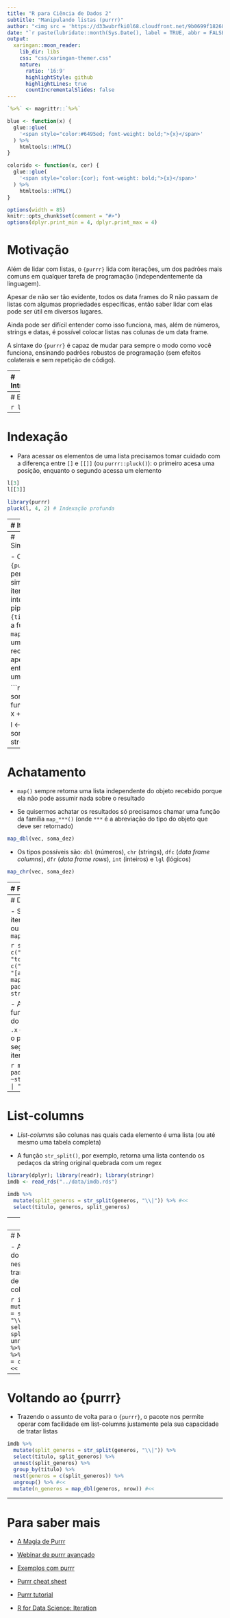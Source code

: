 ```yaml
---
title: "R para Ciência de Dados 2"
subtitle: "Manipulando listas (purrr)"
author: "<img src = 'https://d33wubrfki0l68.cloudfront.net/9b0699f18268059bdd2e5c21538a29eade7cbd2b/67e5c/img/logo/cursor1-5.png' width = '30%'>"
date: "`r paste(lubridate::month(Sys.Date(), label = TRUE, abbr = FALSE, locale = 'pt_BR.UTF-8'), 'de', lubridate::year(Sys.Date()))`"
output:
  xaringan::moon_reader:
    lib_dir: libs
    css: "css/xaringan-themer.css"
    nature:
      ratio: '16:9'
      highlightStyle: github
      highlightLines: true
      countIncrementalSlides: false
---
```


```r
`%>%` <- magrittr::`%>%`

blue <- function(x) {
  glue::glue(
    '<span style="color:#6495ed; font-weight: bold;">{x}</span>'
  ) %>% 
    htmltools::HTML()
}

colorido <- function(x, cor) {
  glue::glue(
    '<span style="color:{cor}; font-weight: bold;">{x}</span>'
  ) %>% 
    htmltools::HTML()
}

options(width = 85)
knitr::opts_chunk$set(comment = "#>")
options(dplyr.print_min = 4, dplyr.print_max = 4)
```

# Motivação

Além de lidar com listas, o `{purrr}` lida com iterações, um dos padrões mais
comuns em qualquer tarefa de programação (independentemente da linguagem).

Apesar de não ser tão evidente, todos os data frames do R não passam de listas
com algumas propriedades específicas, então saber lidar com elas pode ser útil
em diversos lugares.

Ainda pode ser difícil entender como isso funciona, mas, além de números,
strings e datas, é possível colocar listas nas colunas de um data frame.

A sintaxe do `{purrr}` é capaz de mudar para sempre o modo como você funciona,
ensinando padrões robustos de programação (sem efeitos colaterais e sem
repetição de código).

---
# Introdução

- Listas são como vetores, com a diferença de que elas não precisam ser
homogêneas (seus elementos podem ter qualquer tipo)

```r
l <- list(
  um_numero = 123,
  um_vetor = c(TRUE, FALSE, TRUE),
  uma_string = "abc",
  uma_lista = list(1, 2, 3)
)
str(l)
```

---
# Estrutura

```r
l
```

---
# Indexação

- Para acessar os elementos de uma lista precisamos tomar cuidado com a diferença
entre `[]` e `[[]]` (ou `purrr::pluck()`): o primeiro acesa uma posição,
enquanto o segundo acessa um elemento

```r
l[3]
l[[3]]
```

```r
library(purrr)
pluck(l, 4, 2) # Indexação profunda
```

---
# Iterações

- Iteração não é nada mais do que a repetição de um trecho de código várias
vezes, normalmente associada a um _loop_ (laço)

```r
vec <- 1:5
for (i in seq_along(vec)) {
  vec[i] <- vec[i] + 10
}
vec
```

- Note como a única coisa que fazemos é aplicar uma operação em cada elemento do
vetor (`vec[i] + 10`)

- Identificamos algumas estruturas: **entrada** (vetor de 1 a 5) e **função**
(somar 10 a cada elemento)

---
# Simplificando

- O pacote `{purrr}` nos permite simplificar iterações e integrá-las a pipelines
do `{tidyverse}`: a função `map()` realiza uma iteração recebendo apenas uma
entrada e uma função

```r
vec <- 1:5
soma_dez <- function(x) {
  x + 10
}

l <- map(vec, soma_dez)
str(l)
```

---
# Achatamento

- `map()` sempre retorna uma lista independente do objeto recebido porque ela
não pode assumir nada sobre o resultado

- Se quisermos achatar os resultados só precisamos chamar uma função da família
`map_***()` (onde `***` é a abreviação do tipo do objeto que deve ser retornado)

```r
map_dbl(vec, soma_dez)
```

- Os tipos possíveis são: `dbl` (números), `chr` (strings), `dfc` (_data frame
columns_), `dfr` (_data frame rows_), `int` (inteiros) e `lgl` (lógicos)

```r
map_chr(vec, soma_dez)
```

---
# Funções

- Para passar outros argumentos **fixos** a uma função, basta adicioná-los ao
final da chamada de `map()`

```r
soma_n <- function(x, n) {
  x + n
}
map_dbl(vec, soma_n, n = 3)
```

- Para simplificar funções simples, podemos usar uma notação **lambda** na qual
`.x` representa onde deve ser inserido o elemento atual da iteração

```r
map_dbl(vec, ~.x+3)
```

---
# Duas entradas

- Se for necessário iterar em duas listas ou vetores, basta usar `map2()`

```r
strings <- c("oiii", "como vai", "tchau")
padroes <- c("i+",   "(.o){2}",  "[au]+$")
map2_chr(strings, padroes, stringr::str_extract)
```

- A notação lambda funciona exatamente do mesmo modo, com `.x` e `.y`
representando o primeiro e o segundo elementos da iteração

```r
map2_chr(strings, padroes, ~stringr::str_c(.y, " | ", .x))
```

---
# List-columns

- _List-columns_ são colunas nas quais cada elemento é uma lista (ou até mesmo
uma tabela completa)

-  A função `str_split()`, por exemplo, retorna uma lista contendo os pedaços da
string original quebrada com um regex

```r
library(dplyr); library(readr); library(stringr)
imdb <- read_rds("../data/imdb.rds")
```

```r
imdb %>%
  mutate(split_generos = str_split(generos, "\\|")) %>% #<<
  select(titulo, generos, split_generos)
```

---
# Unnest

- Usando `tidyr::unnest()` é possível "abrir" a list-column de modo que cada
linha fique com um de seus elementos (neste caso, o título do filme vai ser
repetido uma vez para cada gênero ao qual o filme pertence)

```r
library(tidyr)
imdb %>%
  mutate(split_generos = str_split(generos, "\\|")) %>%
  select(titulo, split_generos) %>%
  unnest(split_generos) #<<
```

---
# Nest

- A operação inversa do `unnest()` é o  `nest()`, que transforma um grupo de
linhas em uma list-column

```r
imdb %>%
  mutate(split_generos = str_split(generos, "\\|")) %>%
  select(titulo, split_generos) %>%
  unnest(split_generos) %>%
  group_by(titulo) %>% #<<
  nest(generos = c(split_generos)) #<<
```

---
# Voltando ao {purrr}

- Trazendo o assunto de volta para o `{purrr}`, o pacote nos permite operar com
facilidade em list-columns justamente pela sua capacidade de tratar listas

```r
imdb %>%
  mutate(split_generos = str_split(generos, "\\|")) %>%
  select(titulo, split_generos) %>%
  unnest(split_generos) %>%
  group_by(titulo) %>%
  nest(generos = c(split_generos)) %>%
  ungroup() %>% #<<
  mutate(n_generos = map_dbl(generos, nrow)) #<<
```

---
# Para saber mais

- [A Magia de Purrr](https://lente.dev/posts/magica-purrr/)

- [Webinar de purrr avançado](https://www.youtube.com/watch?v=vb1lD9_AFcU)

- [Exemplos com purrr](https://lente.dev/advanced-purrr.pdf)

- [Purrr cheat sheet](https://raw.githubusercontent.com/rstudio/cheatsheets/master/purrr.pdf)

- [Purrr tutorial](https://jennybc.github.io/purrr-tutorial/)

- [R for Data Science: Iteration](https://r4ds.had.co.nz/iteration.html)

